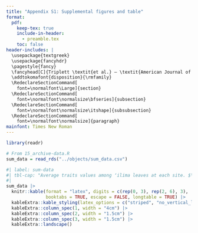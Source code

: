 ```yaml
---
title: "Appendix S1: Supplemental figures and table"
format:
  pdf:
    keep-tex: true  
    include-in-header: 
      - preamble.tex
    toc: false
header-includes: |
  \usepackage{textgreek}
  \usepackage{fancyhdr}
  \pagestyle{fancy}
  \fancyhead[C]{Triplett \textit{et al.} — \textit{American Journal of Botany} 2024 – Appendix S1}
  \addtokomafont{disposition}{\rmfamily}
  \RedeclareSectionCommand[
    font=\normalfont\Large]{section}
  \RedeclareSectionCommand[
    font=\normalfont\normalsize\bfseries]{subsection}
  \RedeclareSectionCommand[
    font=\normalfont\normalsize\itshape]{subsubsection}
  \RedeclareSectionCommand[
    font=\normalfont\normalsize]{paragraph}
mainfont: Times New Roman
---
```


```r

library(readr)

# From 15_archive-data.R
sum_data = read_rds("../objects/sum_data.csv")

```

```{=tex}
\renewcommand\thefigure{S\arabic{figure}}    
\renewcommand\thetable{S\arabic{table}}    
\renewcommand\theequation{S\arabic{equation}}    
\setcounter{figure}{0}    
\setcounter{table}{0}    
\setcounter{equation}{0}
```

```r
#| label: sum-data
#| tbl-cap: "Average traits values among ʻilima leaves at each site. $\\mathrm{SD}_\\text{abaxial}$ is the stomatal density per mm$^2$ on the abaxial (lower) surface; $\\mathrm{SD}_\\text{adaxial}$ is the stomatal density per mm$^2$ on the adaxial (upper) surface; $\\mathrm{GCL}_\\text{abaxial}$ is the guard cell length in \\textmu m on the abaxial (lower) surface; $\\mathrm{GCL}_\\text{adaxial}$ is the guard cell length in \\textmu m on the adaxial (upper) surface; Leaf thickness is the length from upper cuticle to lower cuticle in \\textmu m; $A$ is the photosynthetic rate in \\textmu mol CO$_2~\\text{m}^{-2}~\\text{s}^{-1}$; $g_\\mathrm{sw}$ is the stomatal conductance to water vapor in $\\text{mol}~\\text{m}^{-2}~\\text{s}^{-1}$."
#| 
sum_data |>
  knitr::kable(format = "latex", digits = c(rep(0, 3), rep(2, 6), 3),
               booktabs = TRUE, escape = FALSE, longtable = TRUE) |>
  kableExtra::kable_styling(latex_options = c("striped", "no_vertical_lines")) |>
  kableExtra::column_spec(1, width = "4cm") |>
  kableExtra::column_spec(2, width = "1.5cm") |>
  kableExtra::column_spec(3, width = "1.5cm") |>
  kableExtra::landscape()

```

\newpage

```{=tex}
\begin{figure}
  \includegraphics{../figures/ags-curve.pdf}
  \caption{Idealized method for collecting $A \textendash g_\text{sw}$ curves on either amphi or pseudohypo leaves. (A) After clamping the leaf into the LI-6800 chamber, it acclimates to high light ($\mathrm{PPFD} = 2000~\textmu \text{mol}~\text{m}^{-2}~\text{s}^{-1}$) and humidity ($\mathrm{RH} = 70\%$). This induces stomata to open, increasing $g_\mathrm{sw}$ and $A$ until they reach a maximum. We abruptly lower the chamber humidity to $\approx 10\%$ to close stomata and log data (black points) until $g_\mathrm{sw}$ and $A$ reach their nadir. (B) We fit $A \textendash g_\text{sw}$ curves to logged data points. The asterisk in both panels indicates the data point used for maximum $A$ and $g_\mathrm{sw}$. (C) $\mathrm{AA}$ is low (left panel) when the photosynthetic rate of an amphi leaf is similar to a pseudohypo leaf at the same total $g_\mathrm{sw}$ ($x$-axes); large $\mathrm{AA}$ (right panel) is indicated when an amphi leaf has a higher photosynthetic rate than a pseudohypo leaf. Abbreviations: $A$ is the photosynthetic rate; $\mathrm{AA}$ is the amphistomy advantage; $g_\mathrm{sw}$ is the stomatal conductance to water vapor; $\mathrm{PPFD}$ is photosynthetic photon flux density; $\mathrm{RH}$ is relative humidity.}
  \label{fig:ags-curve}
\end{figure}
```

\newpage

```{=tex}
\begin{figure}
  \includegraphics{../figures/licor.pdf}
  \caption{See next page.}
  \label{fig:licor}
\end{figure}
```

\newpage

\setcounter{figure}{\numexpr\value{figure}-1\relax}

```{=tex}
\begin{figure}
  \caption{(Continued from previous page.) Individual $A \textendash g_\mathrm{sw}$ curves used to estimate $\mathrm{AA}$. For each leaf, one per site, we measured $A$ ($y$-axis) over a range of $g_\mathrm{sw}$ ($x$-axis) on the same leaf with two treatments: `amphi' (circles, solid line) leaves were untreated; `pseudohypo' (squares, dashed line) leaves had no conductance through the upper (adaxial) surface. In all coastal (orange) and montane (blue) leaves, we fit generalized additive models and 95\% confidence ribbons to estimate $\mathrm{AA}$ at a $g_\mathrm{sw}$ where the curves overlap (vertical black line). In leaves from Kaloko-Honokōhau national historical park and Puakō petroglyph park, we extrapolated sligtly beyond fitted curves because they did not quite overlap. Symbols: $\mathrm{AA}$, amphistomy advantage; $A$, photosynthetic rate in \textmu mol CO$_2~\text{m}^{-2}~\text{s}^{-1}$; $g_\mathrm{sw}$, stomatal conductance to water vapor in $\text{mol}~\text{m}^{-2}~\text{s}^{-1}$.}
  \label{fig:licor}
\end{figure}
```

\newpage

```{=tex}
\begin{figure}
  \includegraphics{../figures/pp-licor.pdf}
  \caption{Posterior predictions (thin grey lines) from fitted $A \textendash g_\mathrm{sw}$ curves closely match the observed distribution (thick black line), indicating that the statistical model adequately captures variation in the response variable over the measured range. Symbols: $A$, photosynthetic rate in \textmu mol CO$_2~\text{m}^{-2}~\text{s}^{-1}$; $g_\mathrm{sw}$, stomatal conductance to water vapor in $\text{mol}~\text{m}^{-2}~\text{s}^{-1}$.}
  \label{fig:pp-licor}
\end{figure}
```

\newpage

```{=tex}
\begin{figure}
  \includegraphics{../figures/habitat-Ags.pdf}
  \caption{The photsynthetic rate (left panel) and stomatal conductance to water vapor (right panel) of montane (blue) and coastal (orange) ʻilima leaves. Each point-interval is the median posterior estimate plus 95\% confidence interval of trait value for that habitat. Smaller points next to each point-interval are the $g_\mathrm{smax,ratio}$ of individual plants, one per site. Symbols: $A$, photosynthetic rate in \textmu mol CO$_2~\text{m}^{-2}~\text{s}^{-1}$; $g_\mathrm{sw}$, stomatal conductance to water vapor in $\text{mol}~\text{m}^{-2}~\text{s}^{-1}$.}
  \label{fig:habitat-Ags}
\end{figure}
```

\newpage

```{=tex}
\begin{figure}
  \includegraphics{../figures/habitat-gmaxratio.pdf}
  \caption{The $g_\mathrm{smax,ratio}$ ($y$-axis) of montane (blue) and coastal (orange) ʻilima leaves. Each point-interval is the median posterior estimate plus 95\% confidence interval of $g_\mathrm{smax,ratio}$ for that site. Sites are arranged by habitat and ascending $g_\mathrm{smax,ratio}$ within habitat. Smaller, transparent points next to each point-interval are the $g_\mathrm{smax,ratio}$ of individual plants. Symbols: $g_\mathrm{smax,ratio}$, the ratio of anatomical maximum stomatal conductance to water vapor on the the adaxial surface over the total.}
  \label{fig:habitat-gmaxratio}
\end{figure}
```
